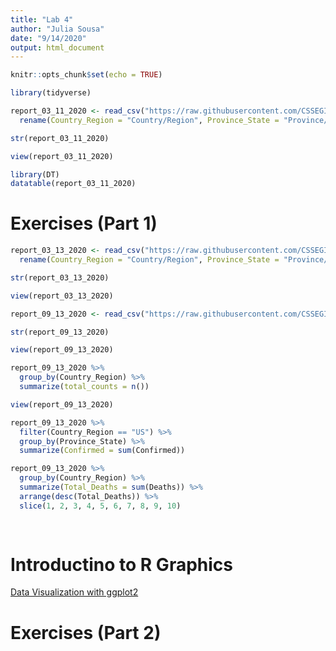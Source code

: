 ```yaml
---
title: "Lab 4"
author: "Julia Sousa"
date: "9/14/2020"
output: html_document
---
```


```r
knitr::opts_chunk$set(echo = TRUE)
```


```r

library(tidyverse)

```


```r

report_03_11_2020 <- read_csv("https://raw.githubusercontent.com/CSSEGISandData/COVID-19/master/csse_covid_19_data/csse_covid_19_daily_reports/03-11-2020.csv") %>% 
  rename(Country_Region = "Country/Region", Province_State = "Province/State")

str(report_03_11_2020)

```

```r
view(report_03_11_2020)

```


```r

library(DT)
datatable(report_03_11_2020)

```


# Exercises (Part 1)

```r

report_03_13_2020 <- read_csv("https://raw.githubusercontent.com/CSSEGISandData/COVID-19/master/csse_covid_19_data/csse_covid_19_daily_reports/03-13-2020.csv") %>% 
  rename(Country_Region = "Country/Region", Province_State = "Province/State")

str(report_03_13_2020)

view(report_03_13_2020)

```

```r

report_09_13_2020 <- read_csv("https://raw.githubusercontent.com/CSSEGISandData/COVID-19/master/csse_covid_19_data/csse_covid_19_daily_reports/09-13-2020.csv")

str(report_09_13_2020)

view(report_09_13_2020)

```


```r

report_09_13_2020 %>% 
  group_by(Country_Region) %>% 
  summarize(total_counts = n())

view(report_09_13_2020)

```


```r

report_09_13_2020 %>% 
  filter(Country_Region == "US") %>% 
  group_by(Province_State) %>% 
  summarize(Confirmed = sum(Confirmed))

```


```r

report_09_13_2020 %>%
  group_by(Country_Region) %>% 
  summarize(Total_Deaths = sum(Deaths)) %>% 
  arrange(desc(Total_Deaths)) %>% 
  slice(1, 2, 3, 4, 5, 6, 7, 8, 9, 10)
  
  
```


# Introductino to R Graphics

[Data Visualization with ggplot2](ggplot2_Data_Visualization.html)



# Exercises (Part 2)







